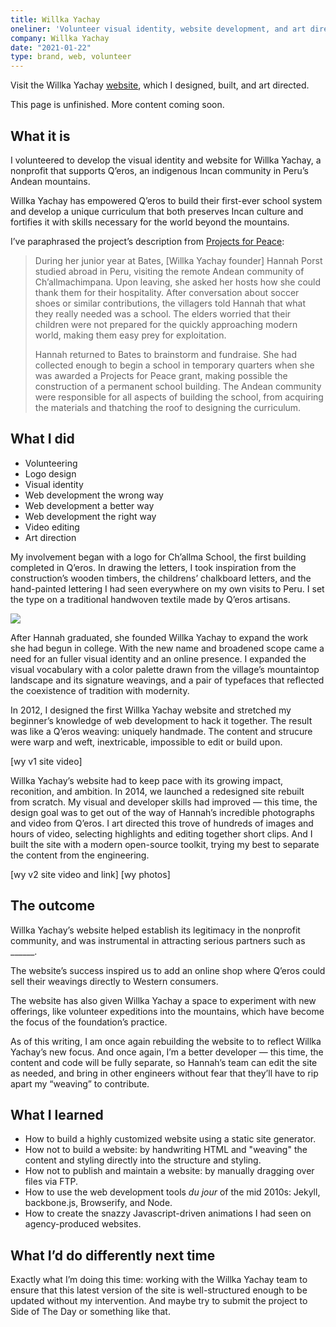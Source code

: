 ```yaml
---
title: Willka Yachay
oneliner: 'Volunteer visual identity, website development, and art direction for a Projects for Peace-funded nonprofit that supports indigenous Incans in the mountains of Peru'
company: Willka Yachay
date: "2021-01-22"
type: brand, web, volunteer
---
```


<p className="bigText">Visit the Willka Yachay <a href='http://www.willkayachay.org'>website</a>, which I designed, built, and art directed.</p>

<p className="bigText">This page is unfinished. More content coming soon.</p>

## What it is
<p className="bigText"> I volunteered to develop the visual identity and website for Willka Yachay, a nonprofit that supports Q’eros, an indigenous Incan community in Peru’s Andean mountains.</p>

Willka Yachay has empowered Q’eros to build their first-ever school system and develop a unique curriculum that both preserves Incan culture and fortifies it with skills necessary for the world beyond the mountains.

I’ve paraphrased the project’s description from [Projects for Peace](https://www.davisprojectsforpeace.org/projects/projects/node/1583): 
> During her junior year at Bates, [Willka Yachay founder] Hannah Porst studied abroad in Peru, visiting the remote Andean community of Ch’allmachimpana. Upon leaving, she asked her hosts how she could thank them for their hospitality. After conversation about soccer shoes or similar contributions, the villagers told Hannah that what they really needed was a school. The elders worried that their children were not prepared for the quickly approaching modern world, making them easy prey for exploitation.
> 
> Hannah returned to Bates to brainstorm and fundraise. She had collected enough to begin a school in temporary quarters when she was awarded a Projects for Peace grant, making possible the construction of a permanent school building. The Andean community were responsible for all aspects of building the school, from acquiring the materials and thatching the roof to designing the curriculum.


## What I did

<TagList className="compact">

- Volunteering
- Logo design
- Visual identity
- Web development the wrong way
- Web development a better way
- Web development the right way
- Video editing
- Art direction

</TagList>

My involvement began with a logo for Ch’allma School, the first building completed in Q’eros. In drawing the letters, I took inspiration from the construction’s wooden timbers, the childrens’ chalkboard letters, and the hand-painted lettering I had seen everywhere on my own visits to Peru. I set the type on a traditional handwoven textile made by Q’eros artisans.
 
 ![](https://firebasestorage.googleapis.com/v0/b/firescript-577a2.appspot.com/o/imgs%2Fapp%2Fjakezien%2FUK_tnWKDwL.png?alt=media&token=1720a257-8a33-498e-943f-eb6edf0c970c)

After Hannah graduated, she founded Willka Yachay to expand the work she had begun in college. With the new name and broadened scope came a need for an fuller visual identity and an online  presence. I expanded the visual vocabulary with a color palette drawn from the village’s mountaintop landscape and its signature weavings, and a pair of typefaces that reflected the coexistence of tradition with modernity.

In 2012, I designed the first Willka Yachay website and stretched my beginner’s knowledge of web development to hack it together. The result was like a Q’eros weaving: uniquely handmade. The content and strucure were warp and weft, inextricable, impossible to edit or build upon.

[wy v1 site video]

Willka Yachay’s website had to keep pace with its growing impact, reconition, and ambition. In 2014, we launched a redesigned site rebuilt from scratch. My visual and developer skills had improved — this time, the design goal was to get out of the way of Hannah’s incredible photographs and video from Q’eros. I art directed this trove of hundreds of images and hours of video, selecting highlights and editing together short clips. And I built the site with a modern open-source toolkit, trying my best to separate the content from the engineering.

[wy v2 site video and link]
[wy photos]

## The outcome
Willka Yachay’s website helped establish its legitimacy in the nonprofit community, and was instrumental in attracting serious partners such as ______.

The website’s success inspired us to add an online shop where Q’eros could sell their weavings directly to Western consumers.

The website has also given Willka Yachay a space to experiment with new offerings, like volunteer expeditions into the mountains, which have become the focus of the foundation’s practice. 

As of this writing, I am once again rebuilding the website to to reflect Willka Yachay’s new focus. And once again, I’m a better developer — this time, the content and code will be fully separate, so Hannah’s team can edit the site as needed, and bring in other engineers without fear that they’ll have to rip apart my “weaving” to contribute.

## What I learned
- How to build a highly customized website using a static site generator.
- How not to build a website: by handwriting HTML and "weaving" the content and styling directly into the structure and styling.
- How not to publish and maintain a website: by manually dragging over files via FTP. 
- How to use the web development tools _du jour_ of the mid 2010s: Jekyll, backbone.js, Browserify, and Node.
- How to create the snazzy Javascript-driven animations I had seen on agency-produced websites.

## What I’d do differently next time
Exactly what I’m doing this time: working with the Willka Yachay team to ensure that this latest version of the site is well-structured enough to be updated without my intervention.
And maybe try to submit the project to Side of The Day or something like that.